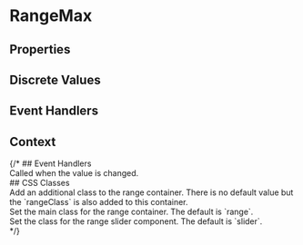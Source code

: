
# RangeMax

<RangeMax/>

## Properties

<Min/>
<Max/>
<Step/>
<MinRange/>
<Value/>
<ShowValue/>
<AlignValue/>
<DisplayValue/>
<ShowTicks/>
<TickStep/>
<ShowScale/>
<ShowLimits/>
<ShowInput/>
<AlignInput/>
<InputSize/>
<Color/>
<Size/>

## Discrete Values

<Options/>

## Event Handlers

<OnChange/>

## Context

<Context/>
<Children/>
{/*
<Split>
## Event Handlers

<Section code="onChanged">
Called when the value is changed.
</Section>
## CSS Classes

<Section code="className">
Add an additional class to the range container.
There is no default value but the `rangeClass` is
also added to this container.
</Section>
<Section code="rangeClass">
Set the main class for the range container.
The default is `range`.
</Section>
<Section code="sliderClass">
Set the class for the range slider component.
The default is `slider`.
</Section>
</Split>
*/}
